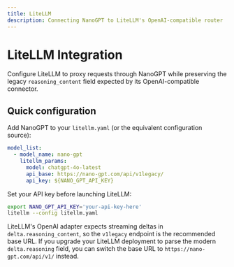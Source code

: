 ```yaml
---
title: LiteLLM
description: Connecting NanoGPT to LiteLLM's OpenAI-compatible router
---
```


# LiteLLM Integration

Configure LiteLLM to proxy requests through NanoGPT while preserving the legacy `reasoning_content` field expected by its OpenAI-compatible connector.

## Quick configuration

Add NanoGPT to your `litellm.yaml` (or the equivalent configuration source):

```yaml
model_list:
  - model_name: nano-gpt
    litellm_params:
      model: chatgpt-4o-latest
      api_base: https://nano-gpt.com/api/v1legacy/
      api_key: ${NANO_GPT_API_KEY}
```

Set your API key before launching LiteLLM:

```bash
export NANO_GPT_API_KEY='your-api-key-here'
litellm --config litellm.yaml
```

LiteLLM's OpenAI adapter expects streaming deltas in `delta.reasoning_content`, so the `v1legacy` endpoint is the recommended base URL. If you upgrade your LiteLLM deployment to parse the modern `delta.reasoning` field, you can switch the base URL to `https://nano-gpt.com/api/v1/` instead.

